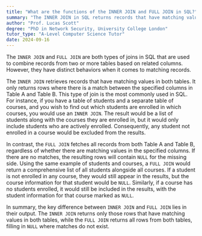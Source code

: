 ```yaml
---
title: "What are the functions of the INNER JOIN and FULL JOIN in SQL?"
summary: "The INNER JOIN in SQL returns records that have matching values in both tables, while FULL JOIN returns all records from both tables."
author: "Prof. Lucas Scott"
degree: "PhD in Network Security, University College London"
tutor_type: "A-Level Computer Science Tutor"
date: 2024-09-16
---
```


The `INNER JOIN` and `FULL JOIN` are both types of joins in SQL that are used to combine records from two or more tables based on related columns. However, they have distinct behaviors when it comes to matching records.

The `INNER JOIN` retrieves records that have matching values in both tables. It only returns rows where there is a match between the specified columns in Table A and Table B. This type of join is the most commonly used in SQL. For instance, if you have a table of students and a separate table of courses, and you wish to find out which students are enrolled in which courses, you would use an `INNER JOIN`. The result would be a list of students along with the courses they are enrolled in, but it would only include students who are actively enrolled. Consequently, any student not enrolled in a course would be excluded from the results.

In contrast, the `FULL JOIN` fetches all records from both Table A and Table B, regardless of whether there are matching values in the specified columns. If there are no matches, the resulting rows will contain `NULL` for the missing side. Using the same example of students and courses, a `FULL JOIN` would return a comprehensive list of all students alongside all courses. If a student is not enrolled in any course, they would still appear in the results, but the course information for that student would be `NULL`. Similarly, if a course has no students enrolled, it would still be included in the results, with the student information for that course marked as `NULL`.

In summary, the key difference between `INNER JOIN` and `FULL JOIN` lies in their output. The `INNER JOIN` returns only those rows that have matching values in both tables, while the `FULL JOIN` returns all rows from both tables, filling in `NULL` where matches do not exist.
    